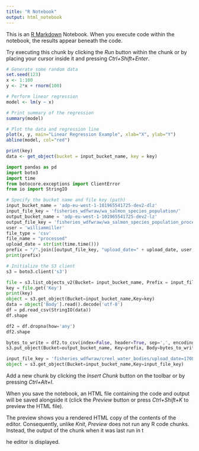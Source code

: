```yaml
---
title: "R Notebook"
output: html_notebook
---
```


This is an [R Markdown](http://rmarkdown.rstudio.com) Notebook. When you execute code within the notebook, the results appear beneath the code.

Try executing this chunk by clicking the *Run* button within the chunk or by placing your cursor inside it and pressing *Ctrl+Shift+Enter*.

```r
# Generate some random data
set.seed(123)
x <- 1:100
y <- 2*x + rnorm(100)

# Perform linear regression
model <- lm(y ~ x)

# Print summary of the regression
summary(model)

# Plot the data and regression line
plot(x, y, main="Linear Regression Example", xlab="X", ylab="Y")
abline(model, col="red")

```

```r

print(key)
data <- get_object(bucket = input_bucket_name, key = key)
```

```python
import pandas as pd
import boto3
import time
from botocore.exceptions import ClientError
from io import StringIO 
```

```python

# Specify the bucket name and file key (path)
input_bucket_name = 'adp-eu-west-1-101965541725-dev2-dlz'
input_file_key = 'fisheries_wdfwraw/wa_salmon_species_population/'
output_bucket_name = 'adp-eu-west-1-101965541725-dev2-lz'
output_file_key = 'fisheries_wdfwraw/wa_salmon_species_population_processed'
user = 'williammiller'
file_type = 'csv'
file_name = "processed"
upload_date = str(int(time.time()))
prefix = "/".join([output_file_key, "upload_date=" + upload_date, user, file_type, file_name])
print(prefix)

# Initialize the S3 client
s3 = boto3.client('s3')
```

```python


file = s3.list_objects_v2(Bucket= input_bucket_name, Prefix = input_file_key)['Contents'][0]
key = file.get('Key')
print(key)
object = s3.get_object(Bucket=input_bucket_name,Key=key)
data = object['Body'].read().decode('utf-8')
df = pd.read_csv(StringIO(data))
df.shape

df2 = df.dropna(how='any')
df2.shape

bytes_to_write = df2.to_csv(index=False, header=True, sep=',', encoding='utf-8')
s3.put_object(Bucket=output_bucket_name, Key=prefix, Body=bytes_to_write.encode('utf-8'))
```

```python

input_file_key = 'fisheries_wdfwraw/creel_water_bodies/upload_date=1708686457/williammiller_6b703a30-ff52-4c09-9212-4bacde142de6_1708686457_WDFW-Creel_Water_Bodies.csv'
object = s3.get_object(Bucket=input_bucket_name,Key=input_file_key)
```

Add a new chunk by clicking the *Insert Chunk* button on the toolbar or by pressing *Ctrl+Alt+I*.

When you save the notebook, an HTML file containing the code and output will be saved alongside it (click the *Preview* button or press *Ctrl+Shift+K* to preview the HTML file).

The preview shows you a rendered HTML copy of the contents of the editor. Consequently, unlike *Knit*, *Preview* does not run any R code chunks. Instead, the output of the chunk when it was last run in t

he editor is displayed.
